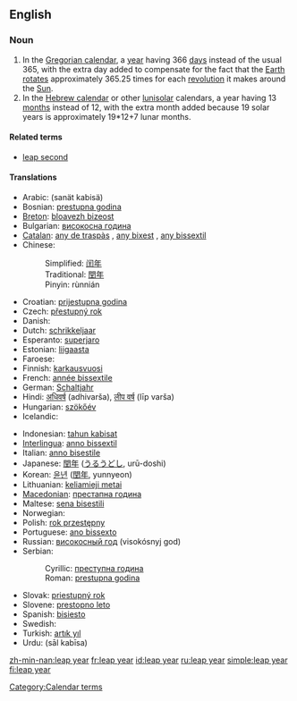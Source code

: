 {{wikipedia}}
==English==

===Noun===
{{en-noun|sg=[[leap]] [[year]]}}

# In the [[Gregorian calendar]], a [[year]] having 366 [[day]]s instead of the usual 365, with the extra day added to compensate for the fact that the [[Earth]] [[rotate]]s approximately 365.25 times for each [[revolution]] it makes around the [[Sun]].
# In the [[Hebrew calendar]] or other [[lunisolar]] calendars, a year having 13 [[month]]s instead of 12, with the extra month added because 19 solar years is approximately 19*12+7 lunar months.

====Related terms====
* [[leap second]]

====Translations====
{{trans-top|366-day year in the Gregorian calendar}}
* Arabic: {{ARchar|[[سنة كبيسة]]}} (sanät kabisä)
* Bosnian: [[prestupna godina]] {{f}}
* [[Breton]]: [[bloavezh bizeost]] {{m}}
* Bulgarian: [[високосна година]] {{f}}
* [[Catalan]]: [[any de traspàs]] {{m}}, [[any bixest]] {{m}}, [[any bissextil]] {{m}}
* Chinese:
*: Simplified: [[闰年]]
*: Traditional: [[閏年]]
*: Pinyin: rùnnián
* Croatian: [[prijestupna godina]] {{f}}
* Czech: [[přestupný rok]] {{m}}
* Danish: {{t|da|skudår|n}}
* Dutch: [[schrikkeljaar]] {{n}}
* Esperanto: [[superjaro]]
* Estonian: [[liigaasta]]
* Faroese: {{t|fo|leypár|n}}
* Finnish: [[karkausvuosi]]
* French: [[année bissextile]] {{f}}
* German: [[Schaltjahr]] {{n}}
* Hindi: [[अधिवर्ष]] (adhivarša), [[लीप वर्ष]] (līp varša)
* Hungarian: [[szökőév]]
* Icelandic: {{t|is|hlaupár|n}}
{{trans-mid}}
* Indonesian: [[tahun kabisat]]
* [[Interlingua]]: [[anno bissextil]]
* Italian: [[anno bisestile]] {{m}}
* Japanese: [[閏年]] ([[うるうどし]], urū-doshi)
* Korean: [[윤년]] ([[閏年]], yunnyeon)
* Lithuanian: [[keliamieji metai]] {{m|p}}
* [[Macedonian]]: [[престапна година]] {{f}}
* Maltese: [[sena bisestili]]
* Norwegian: {{t|no|skuddår|n}}
* Polish: [[rok przestępny]] {{m}}
* Portuguese: [[ano bissexto]] {{m}}
* Russian: [[високосный год]] (visokósnyj god) {{m}}
* Serbian:
*: Cyrillic: [[преступна година]] {{f}}
*: Roman: [[prestupna godina]] {{f}}
* Slovak: [[priestupný rok]] {{m}}
* Slovene: [[prestopno leto]] {{n}}
* Spanish: [[bisiesto]] {{m}}
* Swedish: {{t|sv|skottår|n}}
* Turkish: [[artık yıl]]
* Urdu: {{URchar|[[سال کبیسہ]]}} (sāl kabīsa)
{{trans-bottom}}

[[Category:Calendar terms]]

[[zh-min-nan:leap year]]
[[fr:leap year]]
[[id:leap year]]
[[ru:leap year]]
[[simple:leap year]]
[[fi:leap year]]